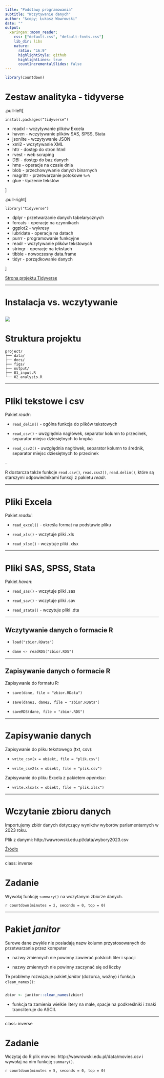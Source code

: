 ```yaml
---
title: "Podstawy programowania"
subtitle: "Wczytywanie danych"
author: "&copy; Łukasz Wawrowski"
date: ""
output:
  xaringan::moon_reader:
    css: ["default.css", "default-fonts.css"]
    lib_dir: libs
    nature:
      ratio: "16:9"
      highlightStyle: github
      highlightLines: true
      countIncrementalSlides: false
---
```


```r
library(countdown)
```

# Zestaw analityka - tidyverse

.pull-left[
```
install.packages("tidyverse")
```

- readxl - wczytywanie plików Excela
- haven - wczytywanie plików SAS, SPSS, Stata
- jsonlite - wczytywanie JSON
- xml2 - wczytywanie XML
- httr - dostęp do stron html
- rvest - web scraping
- DBI - dostęp do baz danych
- hms - operacje na czasie dnia
- blob - przechowywanie danych binarnych
- magrittr - przetwarzanie potokowe `%>%`
- glue - łączenie tekstów

]

.pull-right[
```
library("tidyverse")
```

- dplyr - przetwarzanie danych tabelarycznych
- forcats - operacje na czynnikach
- ggplot2 - wykresy
- lubridate - operacje na datach
- purrr - programowanie funkcyjne
- readr - wczytywanie plików tekstowych
- stringr - operacje na tekstach
- tibble - nowoczesny data.frame
- tidyr - porządkowanie danych

]

[Strona projektu Tidyverse](https://www.tidyverse.org/)

---

# Instalacja vs. wczytywanie

![](img/packages.jpg)
---

# Struktura projektu

```
project/
├── data/
├── docs/
├── figs/
├── output/
├── 01_input.R
└── 02_analysis.R
```

---

# Pliki tekstowe i csv

Pakiet _readr_:

- `read_delim()` - ogólna funkcja do plików tekstowych

- `read_csv()` - uwzględnia nagłówek, separator kolumn to przecinek, separator miejsc dziesiętnych to kropka

- `read_csv2()` - uwzględnia nagłówek, separator kolumn to średnik, separator miejsc dziesiętnych to przecinek

-- 

R dostarcza także funkcje `read.csv()`, `read.csv2()`, `read.delim()`, które są starszymi odpowiednikami funkcji z pakietu _readr_.

---

# Pliki Excela

Pakiet _readxl_:

- `read_excel()` - określa format na podstawie pliku

- `read_xls()` - wczytuje pliki .xls

- `read_xlsx()` - wczytuje pliki .xlsx

---

# Pliki SAS, SPSS, Stata

Pakiet _haven_:

- `read_sas()` - wczytuje pliki .sas

- `read_sav()` - wczytuje pliki .sav

- `read_stata()` - wczytuje pliki .dta


---

## Wczytywanie danych o formacie R

- `load("zbior.RData")`

- `dane <- readRDS("zbior.RDS")`

---

## Zapisywanie danych o formacie R

Zapisywanie do formatu R:

- `save(dane, file = "zbior.RData")`

- `save(dane1, dane2, file = "zbior.RData")`

- `saveRDS(dane, file = "zbior.RDS")`

---

# Zapisywanie danych

Zapisywanie do pliku tekstowego (txt, csv):

- `write_csv(x = obiekt, file = "plik.csv")`

- `write_csv2(x = obiekt, file = "plik.csv")`

Zapisywanie do pliku Excela z pakietem _openxlsx_:

- `write.xlsx(x = obiekt, file = "plik.xlsx")`

---

# Wczytanie zbioru danych

Importujemy zbiór danych dotyczący wyników wyborów parlamentarnych w 2023 roku.

Plik z danymi: http://wawrowski.edu.pl/data/wybory2023.csv

[Źródło](https://wybory.gov.pl/sejmsenat2023/pl/dane_w_arkuszach)

---

class: inverse

# Zadanie

Wywołaj funkcję `summary()` na wczytanym zbiorze danych.

`r countdown(minutes = 2, seconds = 0, top = 0)`

---

# Pakiet _janitor_ 

Surowe dane zwykle nie posiadają nazw kolumn przystosowanych do przetwarzania przez komputer

- nazwy zmiennych nie powinny zawierać polskich liter i spacji

- nazwy zmiennych nie powinny zaczynać się od liczby

Te problemy rozwiązuje pakiet _janitor_ (dozorca, woźny) i funkcja `clean_names()`:

```r

zbior <- janitor::clean_names(zbior)

```

- funkcja ta zamienia wielkie litery na małe, spacje na podkreślniki i znaki transliteruje do ASCII.

---

class: inverse

# Zadanie

Wczytaj do R plik movies: http://wawrowski.edu.pl/data/movies.csv i wywołaj na nim funkcję `summary()`.

`r countdown(minutes = 5, seconds = 0, top = 0)`